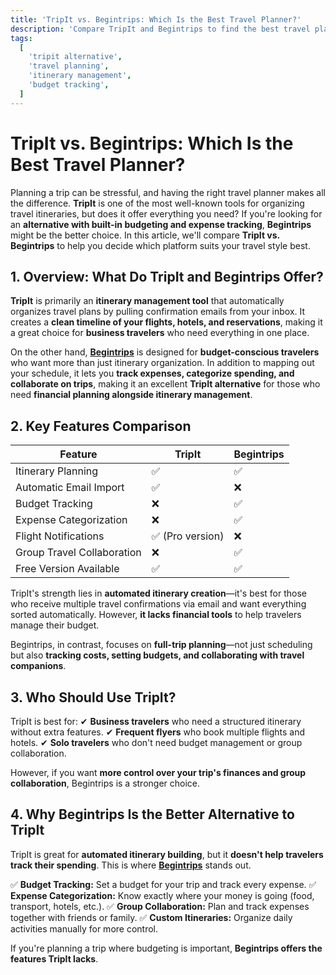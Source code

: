 ```yaml
---
title: 'TripIt vs. Begintrips: Which Is the Best Travel Planner?'
description: 'Compare TripIt and Begintrips to find the best travel planner. See how budgeting, itinerary planning, and expense tracking make Begintrips a better alternative.'
tags:
  [
    'tripit alternative',
    'travel planning',
    'itinerary management',
    'budget tracking',
  ]
---
```



# **TripIt vs. Begintrips: Which Is the Best Travel Planner?**

Planning a trip can be stressful, and having the right travel planner makes all the difference. **TripIt** is one of the most well-known tools for organizing travel itineraries, but does it offer everything you need? If you're looking for an **alternative with built-in budgeting and expense tracking**, **Begintrips** might be the better choice. In this article, we'll compare **TripIt vs. Begintrips** to help you decide which platform suits your travel style best.

## **1. Overview: What Do TripIt and Begintrips Offer?**

**TripIt** is primarily an **itinerary management tool** that automatically organizes travel plans by pulling confirmation emails from your inbox. It creates a **clean timeline of your flights, hotels, and reservations**, making it a great choice for **business travelers** who need everything in one place.

On the other hand, **[Begintrips](https://www.begintrips.com)** is designed for **budget-conscious travelers** who want more than just itinerary organization. In addition to mapping out your schedule, it lets you **track expenses, categorize spending, and collaborate on trips**, making it an excellent **TripIt alternative** for those who need **financial planning alongside itinerary management**.

## **2. Key Features Comparison**

| Feature                    | **TripIt**       | **Begintrips** |
| -------------------------- | ---------------- | -------------- |
| Itinerary Planning         | ✅               | ✅             |
| Automatic Email Import     | ✅               | ❌             |
| Budget Tracking            | ❌               | ✅             |
| Expense Categorization     | ❌               | ✅             |
| Flight Notifications       | ✅ (Pro version) | ❌             |
| Group Travel Collaboration | ❌               | ✅             |
| Free Version Available     | ✅               | ✅             |

TripIt's strength lies in **automated itinerary creation**—it's best for those who receive multiple travel confirmations via email and want everything sorted automatically. However, **it lacks financial tools** to help travelers manage their budget.

Begintrips, in contrast, focuses on **full-trip planning**—not just scheduling but also **tracking costs, setting budgets, and collaborating with travel companions**.

## **3. Who Should Use TripIt?**

TripIt is best for:
✔ **Business travelers** who need a structured itinerary without extra features.
✔ **Frequent flyers** who book multiple flights and hotels.
✔ **Solo travelers** who don't need budget management or group collaboration.

However, if you want **more control over your trip's finances and group collaboration**, Begintrips is a stronger choice.

## **4. Why Begintrips Is the Better Alternative to TripIt**

TripIt is great for **automated itinerary building**, but it **doesn't help travelers track their spending**. This is where **[Begintrips](https://www.begintrips.com)** stands out.

✅ **Budget Tracking:** Set a budget for your trip and track every expense.
✅ **Expense Categorization:** Know exactly where your money is going (food, transport, hotels, etc.).
✅ **Group Collaboration:** Plan and track expenses together with friends or family.
✅ **Custom Itineraries:** Organize daily activities manually for more control.

If you're planning a trip where budgeting is important, **Begintrips offers the features TripIt lacks**.

<CallToAction />
